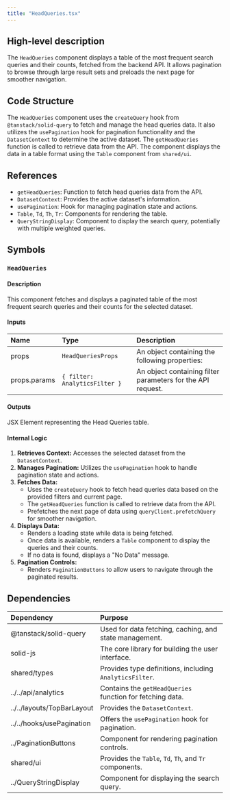```yaml
---
title: "HeadQueries.tsx"
---
```


## High-level description
The `HeadQueries` component displays a table of the most frequent search queries and their counts, fetched from the backend API. It allows pagination to browse through large result sets and preloads the next page for smoother navigation.

## Code Structure
The `HeadQueries` component uses the `createQuery` hook from `@tanstack/solid-query` to fetch and manage the head queries data. It also utilizes the `usePagination` hook for pagination functionality and the `DatasetContext` to determine the active dataset. The `getHeadQueries` function is called to retrieve data from the API. The component displays the data in a table format using the `Table` component from `shared/ui`.

## References
- `getHeadQueries`: Function to fetch head queries data from the API.
- `DatasetContext`: Provides the active dataset's information.
- `usePagination`: Hook for managing pagination state and actions.
- `Table`, `Td`, `Th`, `Tr`: Components for rendering the table.
- `QueryStringDisplay`: Component to display the search query, potentially with multiple weighted queries.

## Symbols

### `HeadQueries`
#### Description
This component fetches and displays a paginated table of the most frequent search queries and their counts for the selected dataset.

#### Inputs
| Name | Type | Description |
|:-----|:-----|:------------|
| props | `HeadQueriesProps` | An object containing the following properties: |
| props.params | `{ filter: AnalyticsFilter }` | An object containing filter parameters for the API request. |

#### Outputs
JSX Element representing the Head Queries table.

#### Internal Logic
1. **Retrieves Context:** Accesses the selected dataset from the `DatasetContext`.
2. **Manages Pagination:** Utilizes the `usePagination` hook to handle pagination state and actions.
3. **Fetches Data:**
   - Uses the `createQuery` hook to fetch head queries data based on the provided filters and current page.
   - The `getHeadQueries` function is called to retrieve data from the API.
   - Prefetches the next page of data using `queryClient.prefetchQuery` for smoother navigation.
4. **Displays Data:**
   - Renders a loading state while data is being fetched.
   - Once data is available, renders a `Table` component to display the queries and their counts.
   - If no data is found, displays a "No Data" message.
5. **Pagination Controls:**
   - Renders `PaginationButtons` to allow users to navigate through the paginated results.

## Dependencies
| Dependency | Purpose |
|:-----------|:--------|
| @tanstack/solid-query | Used for data fetching, caching, and state management. |
| solid-js | The core library for building the user interface. |
| shared/types | Provides type definitions, including `AnalyticsFilter`. |
| ../../api/analytics | Contains the `getHeadQueries` function for fetching data. |
| ../../layouts/TopBarLayout | Provides the `DatasetContext`. |
| ../../hooks/usePagination | Offers the `usePagination` hook for pagination. |
| ../PaginationButtons | Component for rendering pagination controls. |
| shared/ui | Provides the `Table`, `Td`, `Th`, and `Tr` components. |
| ../QueryStringDisplay | Component for displaying the search query. | 
